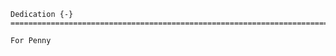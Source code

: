 ```block
Dedication {-}
========================================================================

For Penny

```


